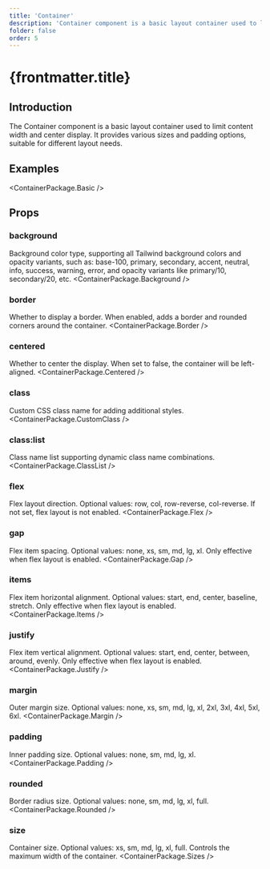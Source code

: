 ```yaml
---
title: 'Container'
description: 'Container component is a basic layout container used to limit content width and center display, providing various sizes and padding options'
folder: false
order: 5
---
```



# {frontmatter.title}

## Introduction

The Container component is a basic layout container used to limit content width and center display. It provides various sizes and padding options, suitable for different layout needs.

## Examples

<ContainerPackage.Basic />

## Props

### background
Background color type, supporting all Tailwind background colors and opacity variants, such as: base-100, primary, secondary, accent, neutral, info, success, warning, error, and opacity variants like primary/10, secondary/20, etc.
<ContainerPackage.Background />

### border
Whether to display a border. When enabled, adds a border and rounded corners around the container.
<ContainerPackage.Border />

### centered
Whether to center the display. When set to false, the container will be left-aligned.
<ContainerPackage.Centered />

### class
Custom CSS class name for adding additional styles.
<ContainerPackage.CustomClass />

### class:list
Class name list supporting dynamic class name combinations.
<ContainerPackage.ClassList />

### flex
Flex layout direction. Optional values: row, col, row-reverse, col-reverse. If not set, flex layout is not enabled.
<ContainerPackage.Flex />

### gap
Flex item spacing. Optional values: none, xs, sm, md, lg, xl. Only effective when flex layout is enabled.
<ContainerPackage.Gap />

### items
Flex item horizontal alignment. Optional values: start, end, center, baseline, stretch. Only effective when flex layout is enabled.
<ContainerPackage.Items />

### justify
Flex item vertical alignment. Optional values: start, end, center, between, around, evenly. Only effective when flex layout is enabled.
<ContainerPackage.Justify />

### margin
Outer margin size. Optional values: none, xs, sm, md, lg, xl, 2xl, 3xl, 4xl, 5xl, 6xl.
<ContainerPackage.Margin />

### padding
Inner padding size. Optional values: none, sm, md, lg, xl.
<ContainerPackage.Padding />

### rounded
Border radius size. Optional values: none, sm, md, lg, xl, full.
<ContainerPackage.Rounded />

### size
Container size. Optional values: xs, sm, md, lg, xl, full. Controls the maximum width of the container.
<ContainerPackage.Sizes />
